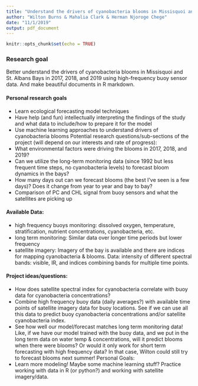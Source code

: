 ```yaml
---
title: "Understand the drivers of cyanobacteria blooms in Missisquoi and St. Albans Bays in 2017, 2018, and 2019 using high-frequency buoy sensor data"
author: "Wilton Burns & Mahalia Clark & Herman Njoroge Chege"
date: "11/1/2019"
output: pdf_document
---
```


```r
knitr::opts_chunk$set(echo = TRUE)
```


### Research goal 

Better understand the drivers of cyanobacteria blooms in Missisquoi and St. Albans Bays in 2017, 2018, and 2019 using high-frequency buoy sensor data. And make beautiful documents in R markdown.

#### Personal research goals
-	Learn ecological forecasting model techniques
-	Have help (and fun) intellectually interpreting the findings of the study and what data to include/how to prepare it for the model 
-	Use machine learning approaches to understand drivers of cyanobacteria blooms 
Potential research questions/sub-sections of the project (will depend on our interests and rate of progress): 
-	What environmental factors were driving the blooms in 2017, 2018, and 2019? 
-	Can we utilize the long-term monitoring data (since 1992 but less frequent time steps, no cyanobacteria levels) to forecast bloom dynamics in the bays? 
-	How many days out can we forecast blooms (the best I’ve seen is a few days)? Does it change from year to year and bay to bay? 
-	Comparison of PC and CHL signal from buoy sensors and what the satellites are picking up

#### Available Data:

- high frequency buoys monitoring:
 dissolved oxygen, temperature, stratification, nutrient concentrations, cyanobacteria, etc.
- long term monitoring:
Similar data over longer time periods but lower frequency
- satellite imagery:
	Imagery of the bay is available and there are indices for mapping cyanobacteria & blooms.
Data: intensity of different spectral bands: visible, IR, and indices combining bands for multiple time points.

#### Project ideas/questions:

-	How does satellite spectral index for cyanobacteria correlate with buoy data for cyanobacteria concentrations?
-	Combine high frequency buoy data (daily averages?) with available time points of satellite imagery data for buoy locations. See if we can use all this data to predict buoy cyanobacteria concentrations and/or satellite cyanobacteria index.
-	See how well our model/forecast matches long term monitoring data! Like, if we have our model trained with the buoy data, and we put in the long term data on water temp & concentrations, will it predict blooms when there were blooms? Or would it only work for short term forecasting with high frequency data? In that case, Wilton could still try to forecast blooms next summer!
Personal Goals:
-	Learn more modeling! Maybe some machine learning stuff? Practice working with data in R (or python?) and working with satellite imagery/data.

